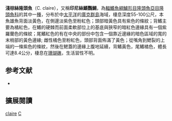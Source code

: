 {{Speciesbox
| name = 淺棕絲隆頭魚
| status = LC
| status_system = IUCN3.1
| genus = Cirrhilabrus
| species = claire
| authority = Randall & Pyle, 2001
| synonyms = 
}}

'''淺棕絲隆頭魚'''（C. claire），又稱'''印尼絲鰭鸚鯛'''，為[[輻鰭魚綱|輻鰭魚綱]][[鱸形目|鱸形目]][[隆頭魚亞目|隆頭魚亞目]][[隆頭魚科|隆頭魚科]]的其中一[[種|種]]，分布於中[[太平洋|太平洋]]的[[庫克群島|庫克群島]]海域，棲息深度55-100公尺，本魚雄魚背面淡黃色，在側邊淡紫色至粉紅色；頭部暗黃色具有紫色的條紋；背鰭主要為橘紅色，在鰭的硬棘而前面柔軟部位上的基底與狹窄的暗紅色邊緣具有一個紫羅蘭色的條紋；尾鰭紅色的有在中央的部份中包含一個靠近邊緣的暗色區域的寬的末梢部的黃色邊緣; 雌性橘色至粉紅色，頭部背面佈滿了黃色；從嘴角到鰓裂的上端的一條紫色的條紋，然後在鰓蓋的邊緣上腹地延續，背鰭黃色，尾鰭橘色，體長可達8.4公分，棲息在[[珊瑚礁|珊瑚礁]]，生活習性不明。

==参考文献==
*{{FishBase_species|genus=Cirrhilabrus|species=claire |year=2013|month=7}}
== 擴展閱讀 ==
{{refbegin}}
{{wikispecies-inline|Cirrhilabrus claire |淺棕絲隆頭魚}}
{{refend}}
{{Taxonbar|from=Q2678133}}

[[Category:絲隆頭魚屬|claire]]
[[Category:2001年描述的魚類|C]]


{{鱸形目小作品}}
